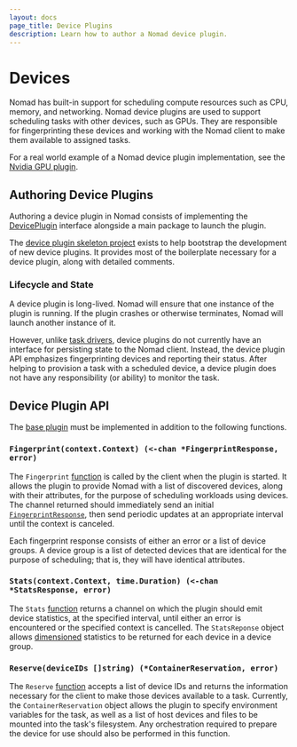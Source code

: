 ```yaml
---
layout: docs
page_title: Device Plugins
description: Learn how to author a Nomad device plugin.
---
```


# Devices

Nomad has built-in support for scheduling compute resources such as CPU, memory,
and networking. Nomad device plugins are used to support scheduling tasks with
other devices, such as GPUs. They are responsible for fingerprinting these
devices and working with the Nomad client to make them available to assigned
tasks.

For a real world example of a Nomad device plugin implementation, see the [Nvidia
GPU plugin](https://github.com/hashicorp/nomad-device-nvidia).

## Authoring Device Plugins

Authoring a device plugin in Nomad consists of implementing the
[DevicePlugin][deviceplugin] interface alongside
a main package to launch the plugin.

The [device plugin skeleton project][skeletonproject] exists to help bootstrap
the development of new device plugins. It provides most of the boilerplate
necessary for a device plugin, along with detailed comments.

### Lifecycle and State

A device plugin is long-lived. Nomad will ensure that one instance of the plugin is
running. If the plugin crashes or otherwise terminates, Nomad will launch another
instance of it.

However, unlike [task drivers](/docs/concepts/plugins/task-drivers), device plugins do not currently
have an interface for persisting state to the Nomad client. Instead, the device
plugin API emphasizes fingerprinting devices and reporting their status. After
helping to provision a task with a scheduled device, a device plugin does not
have any responsibility (or ability) to monitor the task.

## Device Plugin API

The [base plugin][baseplugin] must be implemented in addition to the following
functions.

### `Fingerprint(context.Context) (<-chan *FingerprintResponse, error)`

The `Fingerprint` [function][fingerprintfn] is called by the client when the plugin is started.
It allows the plugin to provide Nomad with a list of discovered devices, along with their
attributes, for the purpose of scheduling workloads using devices.
The channel returned should immediately send an initial
[`FingerprintResponse`][fingerprintresponse], then send periodic updates at
an appropriate interval until the context is canceled.

Each fingerprint response consists of either an error or a list of device groups.
A device group is a list of detected devices that are identical for the purpose of
scheduling; that is, they will have identical attributes.

### `Stats(context.Context, time.Duration) (<-chan *StatsResponse, error)`

The `Stats` [function][statsfn] returns a channel on which the plugin should
emit device statistics, at the specified interval, until either an error is
encountered or the specified context is cancelled. The `StatsReponse` object
allows [dimensioned][dimensioned] statistics to be returned for each device in a device group.

### `Reserve(deviceIDs []string) (*ContainerReservation, error)`

The `Reserve` [function][reservefn] accepts a list of device IDs and returns the information
necessary for the client to make those devices available to a task. Currently,
the `ContainerReservation` object allows the plugin to specify environment
variables for the task, as well as a list of host devices and files to be mounted
into the task's filesystem. Any orchestration required to prepare the device for
use should also be performed in this function.

[deviceplugin]: https://github.com/hashicorp/nomad/blob/v0.9.0/plugins/device/device.go#L20-L33
[baseplugin]: /docs/concepts/plugins/base
[skeletonproject]: https://github.com/hashicorp/nomad-skeleton-device-plugin
[fingerprintresponse]: https://github.com/hashicorp/nomad/blob/v0.9.0/plugins/device/device.go#L37-L43
[fingerprintfn]: https://github.com/hashicorp/nomad-skeleton-device-plugin/blob/v0.1.0/device/device.go#L159-L165
[statsfn]: https://github.com/hashicorp/nomad-skeleton-device-plugin/blob/v0.1.0/device/device.go#L169-L176
[reservefn]: https://github.com/hashicorp/nomad-skeleton-device-plugin/blob/v0.1.0/device/device.go#L189-L245
[dimensioned]: https://github.com/hashicorp/nomad/blob/v0.9.0/plugins/shared/structs/stats.go#L33-L34
